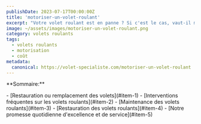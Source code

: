 ```yaml
---
publishDate: 2023-07-17T00:00:00Z
title: 'motoriser-un-volet-roulant'
excerpt: "Votre volet roulant est en panne ? Si c'est le cas, vaut-il mieux le faire soi-même ou pas ? Et quel est le coût ? Nous répondons à ces questions dans cet article."
image: ~/assets/images/motoriser-un-volet-roulant.png
category: volets roulants
tags:
  - volets roulants
  - motorisation
  - coût
metadata:
  canonical: https://volet-specialiste.com/motoriser-un-volet-roulant
---
```


<div>

<p>**Sommaire:**</p>
- [Restauration ou remplacement des volets](#item-1)
- [Interventions fréquentes sur les volets roulants](#item-2)
- [Maintenance des volets roulants](#item-3)
- [Restauration des volets roulants](#item-4)
- [Notre promesse quotidienne d'excellence et de service](#item-5)
</div>

<a id="item-1"></a>
<br />
<br />

